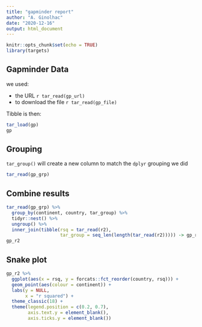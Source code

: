 ```yaml
---
title: "gapminder report"
author: "A. Ginolhac"
date: "2020-12-16"
output: html_document
---
```


```r
knitr::opts_chunk$set(echo = TRUE)
library(targets)
```

## Gapminder Data


we used:

- the URL `r tar_read(gp_url)`
- to download the file `r tar_read(gp_file)`

Tibble is then:

```r
tar_load(gp)
gp
```

## Grouping

`tar_group()` will create a new column to match the `dplyr` grouping we did

```r
tar_read(gp_grp)
```

## Combine results

```r
tar_read(gp_grp) %>% 
  group_by(continent, country, tar_group) %>% 
  tidyr::nest() %>% 
  ungroup() %>%
  inner_join(tibble(rsq = tar_read(r2),
                    tar_group = seq_len(length(tar_read(r2))))) -> gp_r2
gp_r2
```


## Snake plot

```r
gp_r2 %>% 
  ggplot(aes(x = rsq, y = forcats::fct_reorder(country, rsq))) +
  geom_point(aes(colour = continent)) +
  labs(y = NULL,
       x = "r squared") +
  theme_classic(18) +
  theme(legend.position = c(0.2, 0.7),
        axis.text.y = element_blank(),
        axis.ticks.y = element_blank())
```


